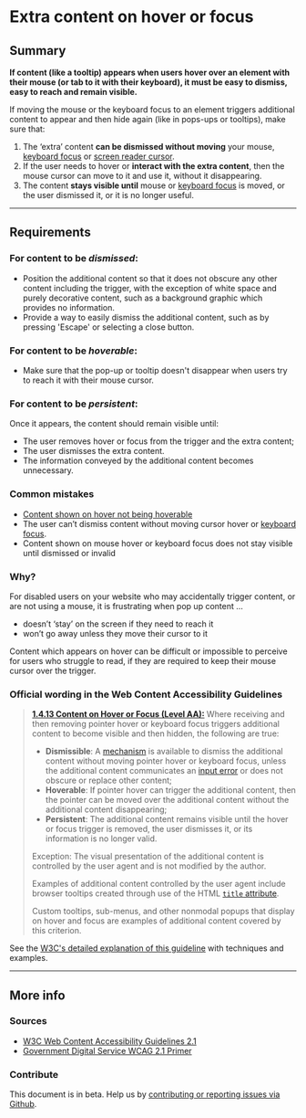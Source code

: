 
# Extra content on hover or focus

## Summary

**If content (like a tooltip) appears when users hover over an element with their mouse (or tab to it with their keyboard), it must be easy to dismiss, easy to reach and remain visible.**

If moving the mouse or the keyboard focus to an element triggers additional content to appear and then hide again (like in pops-ups or tooltips), make sure that:

1. The ‘extra’ content **can be dismissed without moving** your mouse, [keyboard focus](/playbook/definitions#keyboard-focus) or [screen reader cursor](https://www.youtube.com/watch?v=Jao3s_CwdRU&list=PLNYkxOF6rcICWx0C9LVWWVqvHlYJyqw7g&index=10&t=2m04s).
2. If the user needs to hover or **interact with the extra content**, then the mouse cursor can move to it and use it, without it disappearing.
3. The content **stays visible until** mouse or [keyboard focus](/playbook/definitions#keyboard-focus) is moved, or the user dismissed it, or it is no longer useful.

---

## Requirements

### For content to be *dismissed*:

* Position the additional content so that it does not obscure any other content including the trigger, with the exception of white space and purely decorative content, such as a background graphic which provides no information.
* Provide a way to easily dismiss the additional content, such as by pressing 'Escape' or selecting a close button.

### For content to be *hoverable*:

* Make sure that the pop-up or tooltip doesn't disappear when users try to reach it with their mouse cursor.

### For content to be *persistent*:

Once it appears, the content should remain visible until:

* The user removes hover or focus from the trigger and the extra content;
* The user dismisses the extra content.
* The information conveyed by the additional content becomes unnecessary.

### Common mistakes

* [Content shown on hover not being hoverable](https://www.w3.org/WAI/WCAG21/Techniques/failures/F95)
* The user can’t dismiss content without moving cursor hover or [keyboard focus](/playbook/definitions#keyboard-focus).
* Content shown on mouse hover or keyboard focus does not stay visible until dismissed or invalid

### Why?

For disabled users on your website who may accidentally trigger content, or are not using a mouse, it is frustrating when pop up content ...
* doesn’t ‘stay’ on the screen if they need to reach it
* won’t go away unless they move their cursor to it

Content which appears on hover can be difficult or impossible to perceive for users who struggle to read, if they are required to keep their mouse cursor over the trigger.

### Official wording in the Web Content Accessibility Guidelines

> [**1.4.13 Content on Hover or Focus (Level AA):**](https://www.w3.org/WAI/WCAG21/Understanding/content-on-hover-or-focus.html) Where receiving and then removing pointer hover or keyboard focus triggers additional content to become visible and then hidden, the following are true:
>
> * **Dismissible**: A [mechanism](https://www.w3.org/WAI/WCAG21/Understanding/content-on-hover-or-focus.html#dfn-mechanism) is available to dismiss the additional content without moving pointer hover or keyboard focus, unless the additional content communicates an [input error](https://www.w3.org/WAI/WCAG21/Understanding/content-on-hover-or-focus.html#dfn-input-error) or does not obscure or replace other content;
> * **Hoverable**: If pointer hover can trigger the additional content, then the pointer can be moved over the additional content without the additional content disappearing;
> * **Persistent**: The additional content remains visible until the hover or focus trigger is removed, the user dismisses it, or its information is no longer valid.
>
> Exception: The visual presentation of the additional content is controlled by the user agent and is not modified by the author.
>
> Examples of additional content controlled by the user agent include browser tooltips created through use of the HTML [`title` attribute](https://www.w3.org/TR/html/dom.html#the-title-attribute).
>
> Custom tooltips, sub-menus, and other nonmodal popups that display on hover and focus are examples of additional content covered by this criterion.

See the [W3C's detailed explanation of this guideline](https://www.w3.org/WAI/WCAG21/Understanding/content-on-hover-or-focus.html) with techniques and examples.

---

## More info

### Sources

* [W3C Web Content Accessibility Guidelines 2.1](https://www.w3.org/TR/WCAG21/)
* [Government Digital Service WCAG 2.1 Primer](https://alphagov.github.io/wcag-primer/)

### Contribute

This document is in beta. Help us by [contributing or reporting issues via Github](https://github.com/web-accessibility-io/web-accessibility.io).
